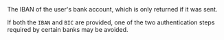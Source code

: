 <ResponseField name="IBAN" type="string">
The IBAN of the user's bank account, which is only returned if it was sent.

If both the `IBAN` and `BIC` are provided, one of the two authentication steps required by certain banks may be avoided.
</ResponseField>